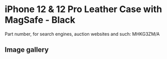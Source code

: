 
# iPhone 12 & 12 Pro Leather Case with MagSafe - Black

Part number, for search engines, auction websites and such: MHKG3ZM/A

## Image gallery

<div style={{ width: '100%', maxWidth: '768px' }}>
<GalleryComponent
    images={[
      {
        original: "/everysource/MHKG3.webp",
        thumbnail: "/everypreview/MHKG3.webp",
      },
      {
        original: "/everysource/MHKG3_AV01.webp",
        thumbnail: "/everypreview/MHKG3_AV01.webp",
      },
      {
        original: "/everysource/MHKG3_AV02.webp",
        thumbnail: "/everypreview/MHKG3_AV02.webp",
      },
      {
        original: "/everysource/MHKG3_AV03.webp",
        thumbnail: "/everypreview/MHKG3_AV03.webp",
      },
      {
        original: "/everysource/MHKG3_AV04.webp",
        thumbnail: "/everypreview/MHKG3_AV04.webp",
      },
      {
        original: "/everysource/MHKG3_AV05.webp",
        thumbnail: "/everypreview/MHKG3_AV05.webp",
      },
      {
        original: "/everysource/MHKG3_AV06.webp",
        thumbnail: "/everypreview/MHKG3_AV06.webp",
      },
      {
        original: "/everysource/MHKG3_AV07.webp",
        thumbnail: "/everypreview/MHKG3_AV07.webp",
      },
      {
        original: "/everysource/MHKG3_AV08.webp",
        thumbnail: "/everypreview/MHKG3_AV08.webp",
      },
      {
        original: "/everysource/MHKG3_AV09.webp",
        thumbnail: "/everypreview/MHKG3_AV09.webp",
      },
      {
        original: "/everysource/MHKG3_AV10.webp",
        thumbnail: "/everypreview/MHKG3_AV10.webp",
      }
    ]}
  />
</div>